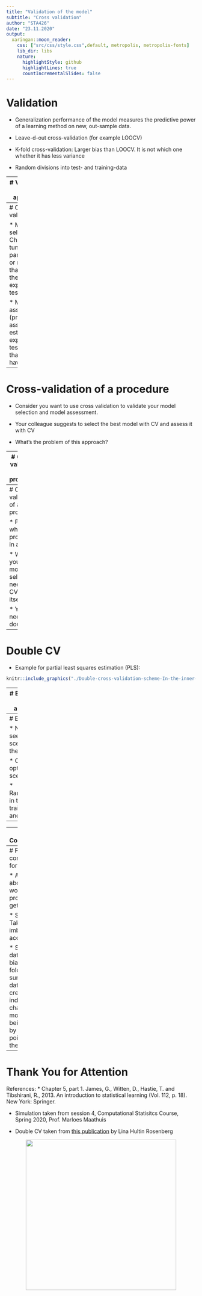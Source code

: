 ```yaml
---
title: "Validation of the model"
subtitle: "Cross validation"
author: "STA426"
date: "23.11.2020"
output:
  xaringan::moon_reader:
    css: ["src/css/style.css",default, metropolis, metropolis-fonts]
    lib_dir: libs
    nature:
      highlightStyle: github
      highlightLines: true
      countIncrementalSlides: false
---
```

# Validation

* Generalization performance of the model measures the predictive power of a learning method on new, out-sample data. 

* Leave-d-out cross-validation (for example LOOCV)

* K-fold cross-validation: Larger bias than LOOCV. It is not which one whether it has less variance

* Random divisions into test- and training-data




---
# Validation set approach


```r
knitr::include_graphics("./Validation set approach.png")
``` 

* Left: Validation error estimates for a single split into training and validation data sets.

* Right: The validation method was repeated ten times, each time using a different random split of the observations into a training set and a validation set.

* This illustrates the variability in the estimated test MSE that results from this approach.





---
# Cross validation

* Model selection: Choosing tuning parameter or model that yields the smallest expected test MSE

* Model assessment: (procedure assesment) estimate the expected test MSE that you will have



---
# Cross-validation of a procedure

* Consider you want to use cross validation to validate your model selection and model assessment.

* Your colleague suggests to select the best model with CV and assess it with CV

* What's the problem of this approach? 




---
# Cross-validation of a procedure

* Consider you want to use cross validation to validate your model selection and model assessment.

* Your colleague suggests to select the best model with CV and assess it with CV

* What's the problem of this approach? 

* Too optimistic! 

* What would you do if you were given a new dataset?



---
# Cross-validation of a procedure

* Put your whole procedure in a CV

* What if your model selection needs a CV on itself?

* You need a double CV



---
# Double CV

* Example for partial least squares estimation (PLS):

```r
knitr::include_graphics("./Double-cross-validation-scheme-In-the-inner-loop-PLS-model-parameters-and-variables-are.png")
``` 





---
# Example - wrong approach


* Naively, you want to predict a label, e.g. a disease, from 5000 features (genes)

* We want to pick top 20 genes and predict the label

* Pick the top genes with CV

* Based on those 20 genes, we do a KNN with $k = 1$

* Do a 10-fold CV to see how well do you perform on unseen data

* But you've already saw the whole data when picking top genes!





---
# Example

* Now let's see the real scenario in the code!

* Overly optimistic scenario

* Randomness in the training set and CV






---
--- 
# Considerations

* The features you pick might vary a bit

* How does the model look like in the end?

* Remember that this whole procedure is done to estimate how good your model will perform on a new data

* In the end, you apply your procedure to the whole data





---
# Further considerations for CV

* Always think about how would you proceed if you get a new data

* Stratification: Take class imbalance into account

* Shuffling the data: possible biases in the folds. Make sure that each data point creates an independent change on the model, without being biased by the same points before them.







---
# Thank You for Attention
References: 
* Chapter 5, part 1. James, G., Witten, D., Hastie, T. and Tibshirani, R., 2013. An introduction to statistical learning (Vol. 112, p. 18). New York: Springer.

* Simulation taken from session 4, Computational Statisitcs Course, Spring 2020, Prof. Marloes Maathuis

* Double CV taken from [this publication](https://www.researchgate.net/figure/Double-cross-validation-scheme-In-the-inner-loop-PLS-model-parameters-and-variables-are_fig2_46303817) by Lina Hultin Rosenberg

<div style="text-align: center">
  <img width="400" height="400" src="src/img/Data.gif" style="background:none; border:none; box-shadow:none;">
</div>
